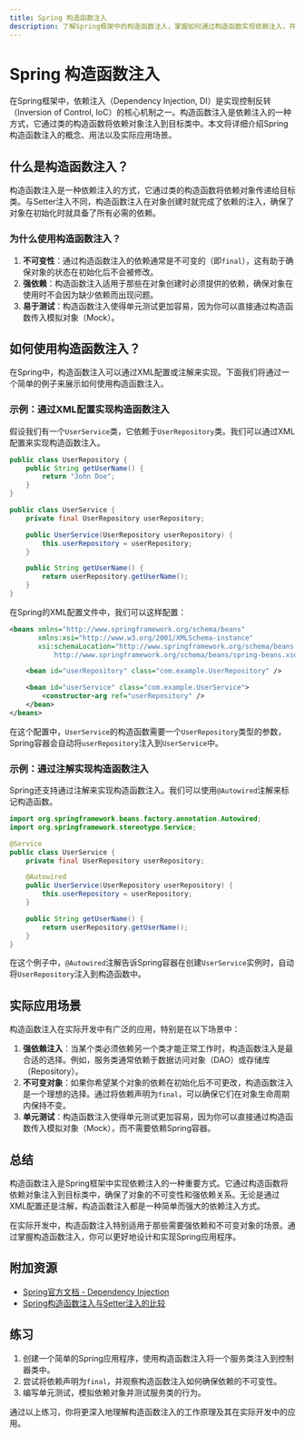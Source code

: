 ```yaml
---
title: Spring 构造函数注入
description: 了解Spring框架中的构造函数注入，掌握如何通过构造函数实现依赖注入，并应用于实际开发场景。
---
```


# Spring 构造函数注入

在Spring框架中，依赖注入（Dependency Injection, DI）是实现控制反转（Inversion of Control, IoC）的核心机制之一。构造函数注入是依赖注入的一种方式，它通过类的构造函数将依赖对象注入到目标类中。本文将详细介绍Spring构造函数注入的概念、用法以及实际应用场景。

## 什么是构造函数注入？

构造函数注入是一种依赖注入的方式，它通过类的构造函数将依赖对象传递给目标类。与Setter注入不同，构造函数注入在对象创建时就完成了依赖的注入，确保了对象在初始化时就具备了所有必需的依赖。

### 为什么使用构造函数注入？

1. **不可变性**：通过构造函数注入的依赖通常是不可变的（即`final`），这有助于确保对象的状态在初始化后不会被修改。
2. **强依赖**：构造函数注入适用于那些在对象创建时必须提供的依赖，确保对象在使用时不会因为缺少依赖而出现问题。
3. **易于测试**：构造函数注入使得单元测试更加容易，因为你可以直接通过构造函数传入模拟对象（Mock）。

## 如何使用构造函数注入？

在Spring中，构造函数注入可以通过XML配置或注解来实现。下面我们将通过一个简单的例子来展示如何使用构造函数注入。

### 示例：通过XML配置实现构造函数注入

假设我们有一个`UserService`类，它依赖于`UserRepository`类。我们可以通过XML配置来实现构造函数注入。

```java
public class UserRepository {
    public String getUserName() {
        return "John Doe";
    }
}

public class UserService {
    private final UserRepository userRepository;

    public UserService(UserRepository userRepository) {
        this.userRepository = userRepository;
    }

    public String getUserName() {
        return userRepository.getUserName();
    }
}
```

在Spring的XML配置文件中，我们可以这样配置：

```xml
<beans xmlns="http://www.springframework.org/schema/beans"
       xmlns:xsi="http://www.w3.org/2001/XMLSchema-instance"
       xsi:schemaLocation="http://www.springframework.org/schema/beans
           http://www.springframework.org/schema/beans/spring-beans.xsd">

    <bean id="userRepository" class="com.example.UserRepository" />

    <bean id="userService" class="com.example.UserService">
        <constructor-arg ref="userRepository" />
    </bean>
</beans>
```

在这个配置中，`UserService`的构造函数需要一个`UserRepository`类型的参数，Spring容器会自动将`userRepository`注入到`UserService`中。

### 示例：通过注解实现构造函数注入

Spring还支持通过注解来实现构造函数注入。我们可以使用`@Autowired`注解来标记构造函数。

```java
import org.springframework.beans.factory.annotation.Autowired;
import org.springframework.stereotype.Service;

@Service
public class UserService {
    private final UserRepository userRepository;

    @Autowired
    public UserService(UserRepository userRepository) {
        this.userRepository = userRepository;
    }

    public String getUserName() {
        return userRepository.getUserName();
    }
}
```

在这个例子中，`@Autowired`注解告诉Spring容器在创建`UserService`实例时，自动将`UserRepository`注入到构造函数中。

## 实际应用场景

构造函数注入在实际开发中有广泛的应用，特别是在以下场景中：

1. **强依赖注入**：当某个类必须依赖另一个类才能正常工作时，构造函数注入是最合适的选择。例如，服务类通常依赖于数据访问对象（DAO）或存储库（Repository）。
2. **不可变对象**：如果你希望某个对象的依赖在初始化后不可更改，构造函数注入是一个理想的选择。通过将依赖声明为`final`，可以确保它们在对象生命周期内保持不变。
3. **单元测试**：构造函数注入使得单元测试更加容易，因为你可以直接通过构造函数传入模拟对象（Mock），而不需要依赖Spring容器。

## 总结

构造函数注入是Spring框架中实现依赖注入的一种重要方式。它通过构造函数将依赖对象注入到目标类中，确保了对象的不可变性和强依赖关系。无论是通过XML配置还是注解，构造函数注入都是一种简单而强大的依赖注入方式。

在实际开发中，构造函数注入特别适用于那些需要强依赖和不可变对象的场景。通过掌握构造函数注入，你可以更好地设计和实现Spring应用程序。

## 附加资源

- [Spring官方文档 - Dependency Injection](https://docs.spring.io/spring-framework/docs/current/reference/html/core.html#beans-dependencies)
- [Spring构造函数注入与Setter注入的比较](https://www.baeldung.com/constructor-injection-in-spring)

## 练习

1. 创建一个简单的Spring应用程序，使用构造函数注入将一个服务类注入到控制器类中。
2. 尝试将依赖声明为`final`，并观察构造函数注入如何确保依赖的不可变性。
3. 编写单元测试，模拟依赖对象并测试服务类的行为。

通过以上练习，你将更深入地理解构造函数注入的工作原理及其在实际开发中的应用。